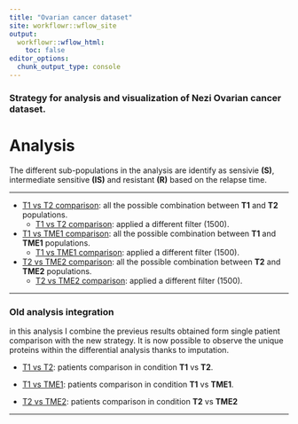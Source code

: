 ```yaml
---
title: "Ovarian cancer dataset"
site: workflowr::wflow_site
output:
  workflowr::wflow_html:
    toc: false
editor_options:
  chunk_output_type: console
---
```


### Strategy for analysis and visualization of Nezi Ovarian cancer dataset.


# Analysis

The different sub-populations in the analysis are identify as sensivie **(S)**, intermediate sensitive **(IS)** and resistant **(R)** based on the relapse time.

***

+ [T1 vs T2 comparison](T1_vs_T2_Perseus_imputation.html): all the possible combination between **T1** and **T2** populations.
  - [T1 vs T2 comparison](T1_vs_T2_new_filter.html): applied a different filter (1500).
  
+ [T1 vs TME1 comparison](T1_vs_TME1_Perseus_imputation.html): all the possible combination between **T1** and **TME1** populations.
  - [T1 vs TME1 comparison](T1_vs_TME1_new_filter.html): applied a different filter (1500).

+ [T2 vs TME2 comparison](T2_vs_TME2_Perseus_imputation.html): all the possible combination between **T2** and **TME2** populations.
  - [T2 vs TME2 comparison](T2_vs_TME2_new_filter.html): applied a different filter (1500).

***

### Old analysis integration 

in this analysis I combine the previeus results obtained form single patient comparison with the new strategy. 
It is now possible to observe the unique proteins within the differential analysis thanks to imputation.

+ [T1 vs T2](Integration_old_analysis.html): patients comparison in condition **T1** vs **T2**.

+ [T1 vs TME1](Integration_old_analysis_T1_TME1.html): patients comparison in condition **T1** vs **TME1**.

+ [T2 vs TME2](Integration_old_analysis_T2_TME2.html): patients comparison in condition **T2** vs **TME2**

***
